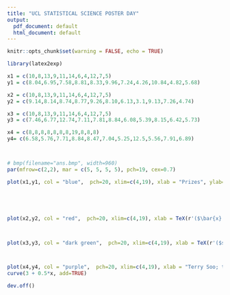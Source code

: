 ```yaml
---
title: "UCL STATISTICAL SCIENCE POSTER DAY"
output:
  pdf_document: default
  html_document: default
---
```


\pagenumbering{gobble}


```r
knitr::opts_chunk$set(warning = FALSE, echo = TRUE)
```

```r
library(latex2exp)
```


```r
x1 = c(10,8,13,9,11,14,6,4,12,7,5)
y1 = c(8.04,6.95,7.58,8.81,8.33,9.96,7.24,4.26,10.84,4.82,5.68)

x2 = c(10,8,13,9,11,14,6,4,12,7,5)
y2 = c(9.14,8.14,8.74,8.77,9.26,8.10,6.13,3.1,9.13,7.26,4.74)

x3 = c(10,8,13,9,11,14,6,4,12,7,5)
y3 = c(7.46,6.77,12.74,7.11,7.81,8.84,6.08,5.39,8.15,6.42,5.73)

x4 = c(8,8,8,8,8,8,8,19,8,8,8)
y4= c(6.58,5.76,7.71,8.84,8.47,7.04,5.25,12.5,5.56,7.91,6.89)



# bmp(filename="ans.bmp", width=960)
par(mfrow=c(2,2), mar = c(5, 5, 5, 5), pch=19, cex=0.7)

plot(x1,y1, col = "blue",  pch=20, xlim=c(4,19), xlab = "Prizes", ylab="PhD students", axes=FALSE, main="27 October", cex.main = 2, asp=1)





plot(x2,y2, col = "red",  pch=20, xlim=c(4,19), xlab = TeX(r'($\bar{x} = 9$)'), ylab=TeX(r'($\bar{y} = 7.50$)'), axes=FALSE, main="", cex.main = 2,asp=1)



plot(x3,y3, col = "dark green",  pch=20, xlim=c(4,19), xlab = TeX(r'($s_{x}^2 = 11$)'), ylab=TeX(r'($s_y^2 = 4.125$)'), axes=FALSE, main="",  cex.main = 2,asp=1)



plot(x4,y4, col = "purple",  pch=20, xlim=c(4,19), xlab = "Terry Soo; t.soo@ucl.ac.uk", ylab=TeX(r'($\rho =0.816$)'), axes=FALSE, main="",  cex.main = 2,asp=1)
curve(3 + 0.5*x, add=TRUE)
```

```r
dev.off()
```




